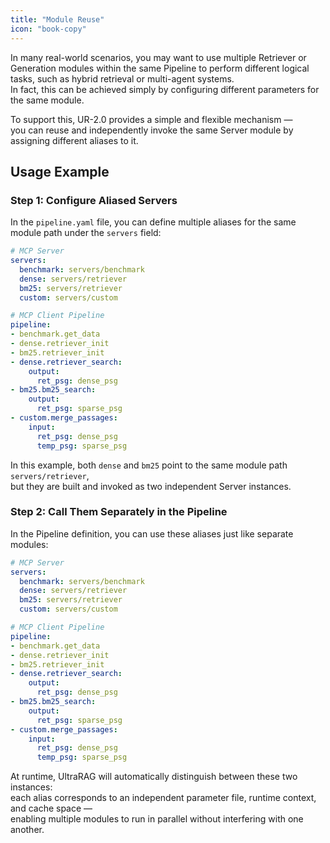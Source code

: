 ```yaml
---
title: "Module Reuse"
icon: "book-copy"
---
```


In many real-world scenarios, you may want to use multiple Retriever or Generation modules within the same Pipeline to perform different logical tasks, such as hybrid retrieval or multi-agent systems.  
In fact, this can be achieved simply by configuring different parameters for the same module.

To support this, UR-2.0 provides a simple and flexible mechanism —  
you can reuse and independently invoke the same Server module by assigning different aliases to it.

## Usage Example

### Step 1: Configure Aliased Servers

In the `pipeline.yaml` file, you can define multiple aliases for the same module path under the `servers` field:

```yaml examples/hybrid_search.yaml icon="/images/yaml.svg" highlight="4,5"
# MCP Server
servers:
  benchmark: servers/benchmark
  dense: servers/retriever
  bm25: servers/retriever
  custom: servers/custom

# MCP Client Pipeline
pipeline:
- benchmark.get_data
- dense.retriever_init
- bm25.retriever_init
- dense.retriever_search:
    output:
      ret_psg: dense_psg
- bm25.bm25_search:
    output:
      ret_psg: sparse_psg
- custom.merge_passages:
    input:
      ret_psg: dense_psg
      temp_psg: sparse_psg
```

In this example, both `dense` and `bm25` point to the same module path `servers/retriever`,  
but they are built and invoked as two independent Server instances.

### Step 2: Call Them Separately in the Pipeline

In the Pipeline definition, you can use these aliases just like separate modules:

```yaml examples/hybrid_search.yaml icon="/images/yaml.svg" highlight="11-18"
# MCP Server
servers:
  benchmark: servers/benchmark
  dense: servers/retriever
  bm25: servers/retriever
  custom: servers/custom

# MCP Client Pipeline
pipeline:
- benchmark.get_data
- dense.retriever_init
- bm25.retriever_init
- dense.retriever_search:
    output:
      ret_psg: dense_psg
- bm25.bm25_search:
    output:
      ret_psg: sparse_psg
- custom.merge_passages:
    input:
      ret_psg: dense_psg
      temp_psg: sparse_psg
```

At runtime, UltraRAG will automatically distinguish between these two instances:  
each alias corresponds to an independent parameter file, runtime context, and cache space —  
enabling multiple modules to run in parallel without interfering with one another.